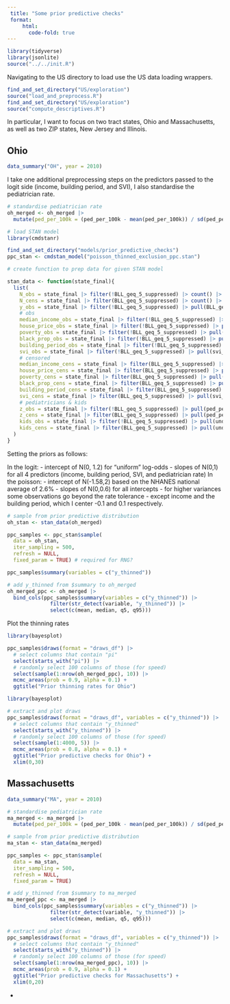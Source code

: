 ```yaml
---
 title: "Some prior predictive checks"
 format:
     html:
       code-fold: true
---
```


```r
library(tidyverse)
library(jsonlite)
source("../../init.R")
```

Navigating to the US directory to load use the US data loading wrappers.

```r
find_and_set_directory("US/exploration")
source("load_and_preprocess.R")
find_and_set_directory("US/exploration")
source("compute_descriptives.R")
```

In particular, I want to focus on two tract states, Ohio and Massachusetts, as well as two ZIP states, New Jersey and Illinois.

## Ohio

```r
data_summary("OH", year = 2010)
```


I take one additional preprocessing steps on the predictors passed to the logit side (income, building period, and SVI), I also standardise the pediatrician rate.

```r
# standardise pediatrician rate
oh_merged <- oh_merged |>
  mutate(ped_per_100k = (ped_per_100k - mean(ped_per_100k)) / sd(ped_per_100k))
```


```r
# load STAN model
library(cmdstanr)

find_and_set_directory("models/prior_predictive_checks")
ppc_stan <- cmdstan_model("poisson_thinned_exclusion_ppc.stan")

# create function to prep data for given STAN model

stan_data <- function(state_final){
  list(
    N_obs = state_final |> filter(!BLL_geq_5_suppressed) |> count() |> pull(n),
    N_cens = state_final |> filter(BLL_geq_5_suppressed) |> count() |> pull(n),
    y_obs = state_final |> filter(!BLL_geq_5_suppressed) |> pull(BLL_geq_5),
    # obs
    median_income_obs = state_final |> filter(!BLL_geq_5_suppressed) |> pull(median_annual_incomeE),
    house_price_obs = state_final |> filter(!BLL_geq_5_suppressed) |> pull(house_price_medianE),
    poverty_obs = state_final |> filter(!BLL_geq_5_suppressed) |> pull(poor_fam_propE),
    black_prop_obs = state_final |> filter(!BLL_geq_5_suppressed) |> pull(black_ppl_propE),
    building_period_obs = state_final |> filter(!BLL_geq_5_suppressed) |> pull(bp_pre_1959E_prop),
    svi_obs = state_final |> filter(!BLL_geq_5_suppressed) |> pull(svi_socioeconomic_pctile),
    # censored
    median_income_cens = state_final |> filter(BLL_geq_5_suppressed) |> pull(median_annual_incomeE),
    house_price_cens = state_final |> filter(BLL_geq_5_suppressed) |> pull(house_price_medianE),
    poverty_cens = state_final |> filter(BLL_geq_5_suppressed) |> pull(poor_fam_propE),
    black_prop_cens = state_final |> filter(BLL_geq_5_suppressed) |> pull(black_ppl_propE),
    building_period_cens = state_final |> filter(BLL_geq_5_suppressed) |> pull(bp_pre_1959E_prop),
    svi_cens = state_final |> filter(BLL_geq_5_suppressed) |> pull(svi_socioeconomic_pctile),
    # pediatricians & kids
    z_obs = state_final |> filter(!BLL_geq_5_suppressed) |> pull(ped_per_100k),
    z_cens = state_final |> filter(BLL_geq_5_suppressed) |> pull(ped_per_100k),
    kids_obs = state_final |> filter(!BLL_geq_5_suppressed) |> pull(under_yo5_pplE),
    kids_cens = state_final |> filter(BLL_geq_5_suppressed) |> pull(under_yo5_pplE)
  )
}
```
Setting the priors as follows:

In the logit:
- intercept of N(0, 1.2) for "uniform" log-odds
- slopes of N(0,1) for all 4 predictors (income, building period, SVI, and pediatrician rate)
In the poisson:
- intercept of N(-1.58,2) based on the NHANES national average of 2.6%
- slopes of N(0,0.6) for all intercepts - for higher variances some observations go beyond the rate tolerance - except income and the building period, which I center -0.1 and 0.1 respectively.

```r
# sample from prior predictive distribution
oh_stan <- stan_data(oh_merged)

ppc_samples <- ppc_stan$sample(
  data = oh_stan,
  iter_sampling = 500,
  refresh = NULL,
  fixed_param = TRUE) # required for RNG?
```
```r
ppc_samples$summary(variables = c("y_thinned"))
```


```r
# add y_thinned from $summary to oh_merged
oh_merged_ppc <- oh_merged |> 
  bind_cols(ppc_samples$summary(variables = c("y_thinned")) |> 
              filter(str_detect(variable, "y_thinned")) |>
              select(c(mean, median, q5, q95)))
```

Plot the thinning rates

```r
library(bayesplot)

ppc_samples$draws(format = "draws_df") |> 
  # select columns that contain "pi"
  select(starts_with("pi")) |>
  # randomly select 100 columns of those (for speed)
  select(sample(1:nrow(oh_merged_ppc), 10)) |>
  mcmc_areas(prob = 0.9, alpha = 0.1) +
  ggtitle("Prior thinning rates for Ohio")
```



```r
library(bayesplot)

# extract and plot draws
ppc_samples$draws(format = "draws_df", variables = c("y_thinned")) |> 
  # select columns that contain "y_thinned"
  select(starts_with("y_thinned")) |>
  # randomly select 100 columns of those (for speed)
  select(sample(1:4000, 5)) |>
  mcmc_areas(prob = 0.8, alpha = 0.1) +
  ggtitle("Prior predictive checks for Ohio") +
  xlim(0,30)
```


## Massachusetts

```r
data_summary("MA", year = 2010)
```

```r
# standardise pediatrician rate
ma_merged <- ma_merged |>
  mutate(ped_per_100k = (ped_per_100k - mean(ped_per_100k)) / sd(ped_per_100k))
```

```r
# sample from prior predictive distribution
ma_stan <- stan_data(ma_merged)

ppc_samples <- ppc_stan$sample(
  data = ma_stan,
  iter_sampling = 500,
  refresh = NULL,
  fixed_param = TRUE)
```

```r
# add y_thinned from $summary to ma_merged
ma_merged_ppc <- ma_merged |> 
  bind_cols(ppc_samples$summary(variables = c("y_thinned")) |> 
              filter(str_detect(variable, "y_thinned")) |>
              select(c(mean, median, q5, q95)))
```

```r
# extract and plot draws
ppc_samples$draws(format = "draws_df", variables = c("y_thinned")) |> 
  # select columns that contain "y_thinned"
  select(starts_with("y_thinned")) |>
  # randomly select 100 columns of those (for speed)
  select(sample(1:nrow(ma_merged_ppc), 10)) |>
  mcmc_areas(prob = 0.9, alpha = 0.1) +
  ggtitle("Prior predictive checks for Massachusetts") +
  xlim(0,20)
```

- 